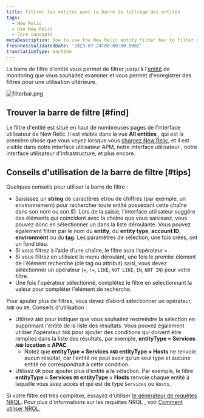 ```yaml
---
title: Filtrer les entités avec la barre de filtrage des entités
tags:
  - New Relic
  - Use New Relic
  - Core concepts
metaDescription: How to use the New Relic entity filter bar to filter your entities and save useful filtered views.
freshnessValidatedDate: '2023-07-24T00:00:00.000Z'
translationType: machine
---
```


La barre de filtre d&apos;entité vous permet de filtrer jusqu&apos;à l&apos;[entité](/docs/new-relic-solutions/new-relic-one/core-concepts/what-entity-new-relic) de monitoring que vous souhaitez examiner et vous permet d&apos;enregistrer des filtres pour une utilisation ultérieure.

<img title="filterbar.png" alt="filterbar.png" src="/images/platform_screenshot-crop_filtering-entities.webp" />

## Trouver la barre de filtre [#find]

Le filtre d&apos;entité est situé en haut de nombreuses pages de l&apos;interface utilisateur de New Relic. Il est visible dans la vue <DNT>**All entities**</DNT> , qui est la première chose que vous voyez lorsque vous [chargez New Relic](https://one.newrelic.com), et il est visible dans notre interface utilisateur APM, notre interface utilisateur <InlinePopover type="browser" />, notre interface utilisateur d&apos;infrastructure, et plus encore.

## Conseils d&apos;utilisation de la barre de filtre [#tips]

Quelques conseils pour utiliser la barre de filtre :

* Saisissez un <DNT>**string**</DNT> de caractères et/ou de chiffres (par exemple, un environnement) pour rechercher toute entité possédant cette chaîne dans son nom ou son ID. Lors de la saisie, l&apos;interface utilisateur suggère des éléments qui coïncident avec la chaîne que vous saisissez, vous pouvez donc en sélectionner un dans la liste déroulante. Vous pouvez également filtrer par le nom du <DNT>**entity**</DNT>, du <DNT>**entity type**</DNT>, <DNT>**account ID**</DNT>, <DNT>**environment**</DNT> ou du [<DNT>**tag**</DNT>](/docs/new-relic-one/use-new-relic-one/core-concepts/tagging-use-tags-organize-group-what-you-monitor). Les paramètres de sélection, une fois créés, ont un fond bleu.
* Si vous filtrez à l’aide d’une chaîne, le filtre aura l’opérateur `=` .
* Si vous filtrez en utilisant le menu déroulant, une fois le premier élément de l&apos;élément recherché (clé tag ou attribut) saisi, vous devez sélectionner un opérateur (`=`, `!=`, `LIKE`, `NOT LIKE`, `IN`, `NOT IN`) pour votre filtre.
* Une fois l&apos;opérateur sélectionné, complétez le filtre en sélectionnant la valeur pour compléter l&apos;élément de recherche.

Pour ajouter plus de filtres, vous devez d’abord sélectionner un opérateur, `AND` ou `OR`. Conseils d&apos;utilisation :

* Utilisez `AND` pour indiquer que vous souhaitez restreindre la sélection en supprimant l&apos;entité de la liste des résultats. Vous pouvez également utiliser l&apos;opérateur `AND` pour ajouter des conditions qui doivent être remplies dans la liste des résultats, par exemple, <DNT>**entityType = Services `AND` location = APAC**</DNT>.
  * Notez que <DNT>**entityType = Services `AND` entityType = Hosts**</DNT> ne renvoie aucun résultat, car l&apos;entité ne peut avoir qu&apos;un seul type et aucune entité ne correspondrait à cette condition.
* Utilisez `OR` pour ajouter plus d’entité à la sélection. Par exemple, le filtre <DNT>**entityType = Services `OR` entityType = Hosts**</DNT> renvoie chaque entité à laquelle vous avez accès et qui est de type `Services` ou `Hosts`.

Si votre filtre est très complexe, essayez d&apos;utiliser [le générateur de requêtes NRQL](https://one.newrelic.com/data-exploration/query-builder). Pour plus d&apos;informations sur les requêtes NRQL , voir [Comment utiliser NRQL](/docs/query-your-data/nrql-new-relic-query-language/get-started/introduction-nrql-how-nrql-works).